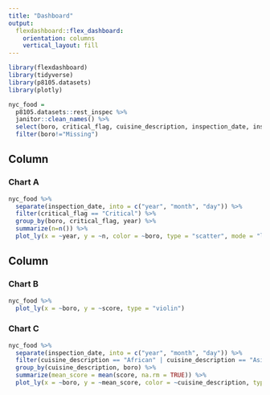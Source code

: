 ```yaml
---
title: "Dashboard"
output: 
  flexdashboard::flex_dashboard:
    orientation: columns
    vertical_layout: fill
---
```


```r
library(flexdashboard)
library(tidyverse)
library(p8105.datasets)
library(plotly)

```

```r
nyc_food = 
  p8105.datasets::rest_inspec %>%
  janitor::clean_names() %>%
  select(boro, critical_flag, cuisine_description, inspection_date, inspection_type, score, violation_description, grade) %>%
  filter(boro!="Missing")

```

Column {data-width=650}
----------------------------------------------------------------------------

### Chart A

```r
nyc_food %>%
  separate(inspection_date, into = c("year", "month", "day")) %>%
  filter(critical_flag == "Critical") %>%
  group_by(boro, critical_flag, year) %>%
  summarize(n=n()) %>%
  plot_ly(x = ~year, y = ~n, color = ~boro, type = "scatter", mode = "line")
```

Column {data-width=350}
--------------------------------------------------------------------------------

### Chart B

```r
nyc_food %>%
  plot_ly(x = ~boro, y = ~score, type = "violin")
```

### Chart C

```r
nyc_food %>%
  separate(inspection_date, into = c("year", "month", "day")) %>%
  filter(cuisine_description == "African" | cuisine_description == "Asian" | cuisine_description == "American" | cuisine_description == "Pizza/Italian" | cuisine_description == "Latin (Cuban, Dominican, Puerto Rican, South & Central American)") %>%
  group_by(cuisine_description, boro) %>%
  summarize(mean_score = mean(score, na.rm = TRUE)) %>%
  plot_ly(x = ~boro, y = ~mean_score, color = ~cuisine_description, type = "bar")

```

